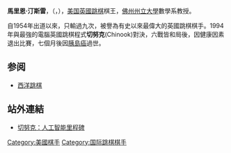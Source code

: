 '''馬里恩·汀斯雷'''，（{{lang|en|Marion Tinsley}}，{{bd|1927年|2月3日|1995年|4月3日|catIdx=T}}），[[美国|美国]][[英國跳棋|英國跳棋]]棋王，[[佛州州立大學|佛州州立大學]]數學系教授。

自1954年出道以來，只輸過九次，被譽為有史以來最偉大的英國跳棋棋手。1994年與最強的電腦英國跳棋程式'''切努克'''(Chinook)對決，六戰皆和局後，因健康因素退出比賽，七個月後因[[胰島癌|胰島癌]]過世。

==参阅==

*[[西洋跳棋|西洋跳棋]]

==站外連結==

*[http://finance.sina.com.cn/consume/xfqqsh/20070724/02363812563.shtml 切努克：人工智能里程碑] {{Wayback|url=http://finance.sina.com.cn/consume/xfqqsh/20070724/02363812563.shtml |date=20160912233716 }}

{{Authority control}}
{{DEFAULTSORT:Tinsley, Marion}}

[[Category:美國棋手|Category:美國棋手]]
[[Category:国际跳棋棋手|Category:国际跳棋棋手]]